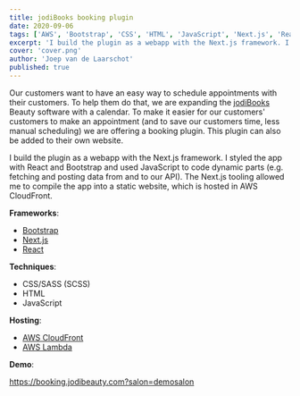```yaml
---
title: jodiBooks booking plugin
date: 2020-09-06
tags: ['AWS', 'Bootstrap', 'CSS', 'HTML', 'JavaScript', 'Next.js', 'React', 'SCSS']
excerpt: 'I build the plugin as a webapp with the Next.js framework. I styled the app with React and Bootstrap and used JavaScript to code dynamic parts.'
cover: 'cover.png'
author: 'Joep van de Laarschot'
published: true
---
```


Our customers want to have an easy way to schedule appointments with their customers. To help them do that, we are expanding the [jodiBooks](https://beauty.jodibooks.com) Beauty software with a calendar. To make it easier for our customers' customers to make an appointment (and to save our customers time, less manual scheduling) we are offering a booking plugin. This plugin can also be added to their own website.

I build the plugin as a webapp with the Next.js framework. I styled the app with React and Bootstrap and used JavaScript to code dynamic parts (e.g. fetching and posting data from and to our API). The Next.js tooling allowed me to compile the app into a static website, which is hosted in AWS CloudFront.

**Frameworks**:

* [Bootstrap](https://docusaurus.io/)
* [Next.js](https://nextjs.org//)
* [React](https://reactjs.org/)

**Techniques**:

* CSS/SASS (SCSS)
* HTML
* JavaScript

**Hosting**:

* [AWS CloudFront](https://aws.amazon.com/cloudfront/)
* [AWS Lambda](https://aws.amazon.com/lambda/)

**Demo**:

<https://booking.jodibeauty.com?salon=demosalon>
